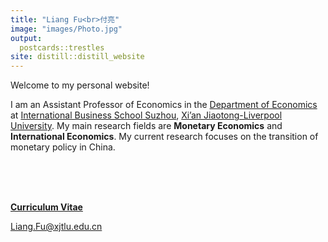 ```yaml
---
title: "Liang Fu<br>付亮"
image: "images/Photo.jpg"
output:
  postcards::trestles
site: distill::distill_website
---
```

 
Welcome to my personal website!

I am an Assistant Professor of Economics in the [Department of Economics](https://www.xjtlu.edu.cn/en/study/departments/academic-departments/economics/){target="_blank"} at [International Business School Suzhou](https://www.xjtlu.edu.cn/en/study/departments/international-business-school-suzhou/){target="_blank"}, [Xi'an Jiaotong-Liverpool University](https://www.xjtlu.edu.cn/en/){target="_blank"}. My main research fields are **Monetary Economics** and **International Economics**. My current research focuses on the transition of monetary policy in China. 

<br>
<br>
<br>

[**Curriculum Vitae**](cv/CV_Liang_Fu.pdf){target="_blank"}

[Liang.Fu\@xjtlu.edu.cn](mailto:Liang.Fu@xjtlu.edu.cn){.email}